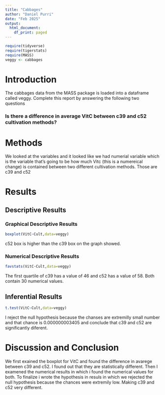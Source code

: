 ```yaml
---
title: "Cabbages"
author: "Daniel Purri"
date: "Feb 2025"
output:
  html_document:
    df_print: paged
---
```


```r
require(tidyverse)
require(tigerstats)
require(MASS)
veggy <- cabbages
```

# Introduction

<!--In this section you explain what you are trying to show.  Where did the data come from?  What is the research or other question you are trying to answer?!-->
 The cabbages data from the MASS package is loaded into a dataframe called veggy. Complete this report by answering the following two questions  
 
### Is there a difference in average VitC between c39 and c52 cultivation methods?  

# Methods

<!--Decide on your methods:  use "variable analysis" or other appropriate descriptors.  Make sure to choose at least one graphical method and at least one numerical method.!-->

We looked at the variables and it looked like we had numerial variable which is the variable that's going to be how much Vitc (this is a numereical change) is contained between two different cultivation methods. Those are c39 and c52

# Results

<!--Divide this section into two sub-sections:  One for your descriptive  results and one for your inferential results.!-->

## Descriptive Results

### Graphical Descriptive Results

<!--Graphical results here.  Make sure to show your code.  Provide appropriate labels for axes, giving units if possible, and provide a good title for the graph, too.  Use the graphical results to describe the patterns if any that exist in the data as focused toward the research question!-->

```r
boxplot(VitC~Cult,data=veggy)
```

 c52 box is higher than the c39 box on the graph showed. 
 

### Numerical Descriptive Results

```r
favstats(VitC~Cult,data=veggy)
```
  The first quartile of c39 has a value of 46 and c52 has a value of 58. Both contain 30 numerical values. 
  
<!--Numerical results go here. Use the numerical results to describe the patterns if any that exist in the data as focused toward the research question!-->

## Inferential Results

<!--State hypothesis clearly.  Make sure your discussion of the inferential test covers all the aspects that the test output produces, such as test statistic, p-value etc.  Make a decision about the null hypothesis, explain the assumptions on which the selected test/procedure was based, and why the chosen procedure satisfys the assumptions and is appropriate to answer the research question!-->

```r
t.test(VitC~Cult,data=veggy)
```

 I reject the null hypothesis because the chanses are extremilly small number and that chance is 0.000000003405 and conclude that c39 and c52 are significantly diferent.  

# Discussion and Conclusion

We first exained the boxplot for VitC and found the difference in avarege between c39 and c52. I found out that they are statistically different. Then I examened the numerical results in which i found the numerical values for both. To finalize i wrote the hypothesis in resuls in which we rejected the null hypothesis because the chances were extremily low. Making c39 and c52 very different.  
<!--Discussion and conclusion here.  If you found a relationship be sure to consider whether the relationship occurs because one of the variavbles causes the other, or whether they perhasps are related for some other reason.  Watch the chapter 6 videos from the GeorgeTown videos collection.!-->
